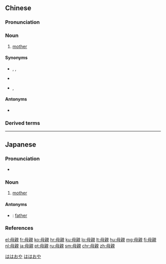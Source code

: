 {{also|母亲}}
==Chinese==
{{zh-forms|s=母亲}}

===Pronunciation===
{{zh-pron
|m=mǔqīn,tl=y
|c=mou5 can1
|h=pfs=mû-chhîn
|mn=bó-chhin/bú-chhin
|w=3mu qin
|ma=y
|cat=n
}}

===Noun===
{{zh-noun}}

# {{lb|zh|formal}} [[mother]] {{zh-mw|個|位}}

====Synonyms====
* {{qualifier|informal}} {{zh-l|媽媽}}, {{zh-l|娘}}, {{zh-l|媽咪}}
* {{qualifier|Min Nan|Cantonese}} {{zh-l|老母}}
* {{qualifier|Min Nan}} {{zh-l|阿母|[[a-bó]], [[a-bú]]}}, {{zh-l|阿娘|[[a-niâ]]}}

====Antonyms====
* {{zh-l|父親}}

===Derived terms===
{{zh-der|代孕母親|母親河|母親節}}

{{zh-cat|Beginning|Family}}

----

==Japanese==
{{ja-kanjitab|はは|おや|yomi=kun}}

===Pronunciation===
* {{ja-pron|ははおや|y=k|acc=0|acc_ref=NHK}}

===Noun===
{{ja-noun|ははおや}}

# [[mother]]

====Antonyms====
* {{ja-r|父親|ちちおや}}: [[father]]

===References===
<references/>

[[Category:Japanese basic words|ははおや]]
[[Category:ja:Family|ははおや]]

[[el:母親]]
[[fr:母親]]
[[ko:母親]]
[[hr:母親]]
[[ku:母親]]
[[lo:母親]]
[[lt:母親]]
[[hu:母親]]
[[mg:母親]]
[[fj:母親]]
[[nl:母親]]
[[ja:母親]]
[[pt:母親]]
[[ru:母親]]
[[sm:母親]]
[[chr:母親]]
[[zh:母親]]